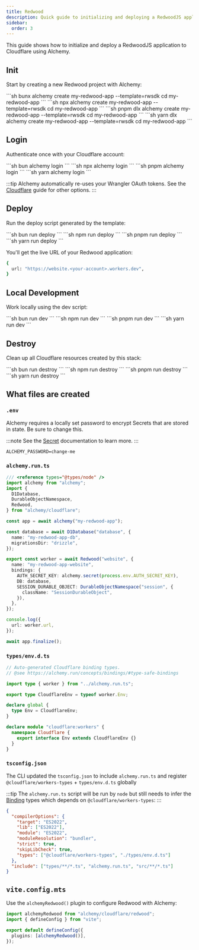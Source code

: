 ```yaml
---
title: Redwood
description: Quick guide to initializing and deploying a RedwoodJS application with D1 database to Cloudflare Workers using Alchemy.
sidebar:
  order: 3
---
```



This guide shows how to initialize and deploy a RedwoodJS application to Cloudflare using Alchemy.

## Init

Start by creating a new Redwood project with Alchemy:

<Tabs syncKey="pkgManager">
  <TabItem label="bun">
    ```sh
    bunx alchemy create my-redwood-app --template=rwsdk
    cd my-redwood-app
    ```
  </TabItem>
  <TabItem label="npm">
    ```sh
    npx alchemy create my-redwood-app --template=rwsdk
    cd my-redwood-app
    ```
  </TabItem>
  <TabItem label="pnpm">
    ```sh
    pnpm dlx alchemy create my-redwood-app --template=rwsdk
    cd my-redwood-app
    ```
  </TabItem>
  <TabItem label="yarn">
    ```sh
    yarn dlx alchemy create my-redwood-app --template=rwsdk
    cd my-redwood-app
    ```
  </TabItem>
</Tabs>

## Login

Authenticate once with your Cloudflare account:

<Tabs syncKey="pkgManager">
  <TabItem label="bun">
    ```sh
    bun alchemy login
    ```
  </TabItem>
  <TabItem label="npm">
    ```sh
    npx alchemy login
    ```
  </TabItem>
  <TabItem label="pnpm">
    ```sh
    pnpm alchemy login
    ```
  </TabItem>
  <TabItem label="yarn">
    ```sh
    yarn alchemy login
    ```
  </TabItem>
</Tabs>

:::tip
Alchemy automatically re-uses your Wrangler OAuth tokens. See the [Cloudflare](/guides/cloudflare) guide for other options.
:::

## Deploy

Run the deploy script generated by the template:

<Tabs syncKey="pkgManager">
  <TabItem label="bun">
    ```sh
    bun run deploy
    ```
  </TabItem>
  <TabItem label="npm">
    ```sh
    npm run deploy
    ```
  </TabItem>
  <TabItem label="pnpm">
    ```sh
    pnpm run deploy
    ```
  </TabItem>
  <TabItem label="yarn">
    ```sh
    yarn run deploy
    ```
  </TabItem>
</Tabs>

You'll get the live URL of your Redwood application:

```sh
{
  url: "https://website.<your-account>.workers.dev",
}
```

## Local Development

Work locally using the dev script:

<Tabs syncKey="pkgManager">
  <TabItem label="bun">
    ```sh
    bun run dev
    ```
  </TabItem>
  <TabItem label="npm">
    ```sh
    npm run dev
    ```
  </TabItem>
  <TabItem label="pnpm">
    ```sh
    pnpm run dev
    ```
  </TabItem>
  <TabItem label="yarn">
    ```sh
    yarn run dev
    ```
  </TabItem>
</Tabs>

## Destroy

Clean up all Cloudflare resources created by this stack:

<Tabs syncKey="pkgManager">
  <TabItem label="bun">
    ```sh
    bun run destroy
    ```
  </TabItem>
  <TabItem label="npm">
    ```sh
    npm run destroy
    ```
  </TabItem>
  <TabItem label="pnpm">
    ```sh
    pnpm run destroy
    ```
  </TabItem>
  <TabItem label="yarn">
    ```sh
    yarn run destroy
    ```
  </TabItem>
</Tabs>

## What files are created

### `.env`

Alchemy requires a locally set password to encrypt Secrets that are stored in state. Be sure to change this.

:::note
See the [Secret](/concepts/secret) documentation to learn more.
:::

```
ALCHEMY_PASSWORD=change-me
```

### `alchemy.run.ts`

```typescript
/// <reference types="@types/node" />
import alchemy from "alchemy";
import {
  D1Database,
  DurableObjectNamespace,
  Redwood,
} from "alchemy/cloudflare";

const app = await alchemy("my-redwood-app");

const database = await D1Database("database", {
  name: "my-redwood-app-db",
  migrationsDir: "drizzle",
});

export const worker = await Redwood("website", {
  name: "my-redwood-app-website",
  bindings: {
    AUTH_SECRET_KEY: alchemy.secret(process.env.AUTH_SECRET_KEY),
    DB: database,
    SESSION_DURABLE_OBJECT: DurableObjectNamespace("session", {
      className: "SessionDurableObject",
    }),
  },
});

console.log({
  url: worker.url,
});

await app.finalize();
```

### `types/env.d.ts`

```typescript
// Auto-generated Cloudflare binding types.
// @see https://alchemy.run/concepts/bindings/#type-safe-bindings

import type { worker } from "../alchemy.run.ts";

export type CloudflareEnv = typeof worker.Env;

declare global {
  type Env = CloudflareEnv;
}

declare module "cloudflare:workers" {
  namespace Cloudflare {
    export interface Env extends CloudflareEnv {}
  }
}
```

### `tsconfig.json`

The CLI updated the `tsconfig.json` to include `alchemy.run.ts` and register `@cloudflare/workers-types` + `types/env.d.ts` globally

:::tip
The `alchemy.run.ts` script will be run by `node` but still needs to infer the [Binding](/concepts/bindings) types which depends on `@cloudflare/workers-types`:
:::

```json
{
  "compilerOptions": {
    "target": "ES2022",
    "lib": ["ES2022"],
    "module": "ES2022",
    "moduleResolution": "bundler",
    "strict": true,
    "skipLibCheck": true,
    "types": ["@cloudflare/workers-types", "./types/env.d.ts"]
  },
  "include": ["types/**/*.ts", "alchemy.run.ts", "src/**/*.ts"]
}
``` 

## `vite.config.mts`

Use the `alchemyRedwood()` plugin to configure Redwood with Alchemy:

```ts
import alchemyRedwood from "alchemy/cloudflare/redwood";
import { defineConfig } from "vite";

export default defineConfig({
  plugins: [alchemyRedwood()],
});
```